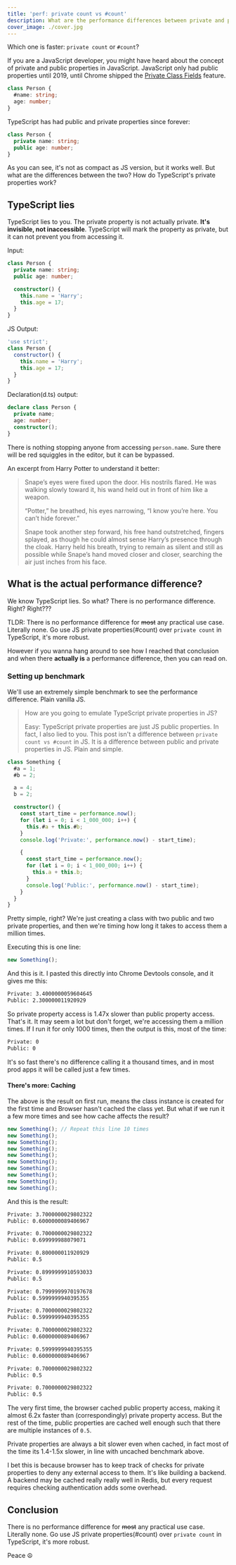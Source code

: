 ```yaml
---
title: 'perf: private count vs #count'
description: What are the performance differences between private and public count in JavaScript?
cover_image: ./cover.jpg
---
```



Which one is faster: `private count` or `#count`?

If you are a JavaScript developer, you might have heard about the concept of private and public properties in JavaScript. JavaScript only had public properties until 2019, until Chrome shipped the [Private Class Fields](https://v8.dev/features/class-fields#private-class-fields) feature.

```ts
class Person {
  #name: string;
  age: number;
}
```

TypeScript has had public and private properties since forever:

```ts
class Person {
  private name: string;
  public age: number;
}
```

As you can see, it's not as compact as JS version, but it works well. But what are the differences between the two? How do TypeScript's private properties work?

## TypeScript lies

TypeScript lies to you. The private property is not actually private. **It's invisible, not inaccessible**. TypeScript will mark the property as private, but it can not prevent you from accessing it.

Input:

```ts
class Person {
  private name: string;
  public age: number;

  constructor() {
    this.name = 'Harry';
    this.age = 17;
  }
}
```

JS Output:

```js
'use strict';
class Person {
  constructor() {
    this.name = 'Harry';
    this.age = 17;
  }
}
```

Declaration(d.ts) output:

```ts
declare class Person {
  private name;
  age: number;
  constructor();
}
```

There is nothing stopping anyone from accessing `person.name`. Sure there will be red squiggles in the editor, but it can be bypassed.

An excerpt from Harry Potter to understand it better:

> Snape’s eyes were fixed upon the door. His nostrils flared. He was walking slowly toward it, his wand held out in front of him like a weapon.
>
> “Potter,” he breathed, his eyes narrowing, “I know you’re here. You can’t hide forever.”
>
> Snape took another step forward, his free hand outstretched, fingers splayed, as though he could almost sense Harry’s presence through the cloak. Harry held his breath, trying to remain as silent and still as possible while Snape’s hand moved closer and closer, searching the air just inches from his face.

## What is the actual performance difference?

We know TypeScript lies. So what? There is no performance difference. Right? Right???

TLDR: There is no performance difference for ~~most~~ any practical use case. Literally none. Go use JS private properties(#count) over `private count` in TypeScript, it's more robust.

However if you wanna hang around to see how I reached that conclusion and when there **actually is** a performance difference, then you can read on.

### Setting up benchmark

We'll use an extremely simple benchmark to see the performance difference. Plain vanilla JS.

> How are you going to emulate TypeScript private properties in JS?
>
> Easy: TypeScript private properties are just JS public properties. In fact, I also lied to you. This post isn't a difference between `private count vs #count` in JS. It is a difference between public and private properties in JS. Plain and simple.

```ts
class Something {
  #a = 1;
  #b = 2;

  a = 4;
  b = 2;

  constructor() {
    const start_time = performance.now();
    for (let i = 0; i < 1_000_000; i++) {
      this.#a + this.#b;
    }
    console.log('Private:', performance.now() - start_time);

    {
      const start_time = performance.now();
      for (let i = 0; i < 1_000_000; i++) {
        this.a + this.b;
      }
      console.log('Public:', performance.now() - start_time);
    }
  }
}
```

Pretty simple, right? We're just creating a class with two public and two private properties, and then we're timing how long it takes to access them a million times.

Executing this is one line:

```ts
new Something();
```

And this is it. I pasted this directly into Chrome Devtools console, and it gives me this:

```txt
Private: 3.4000000059604645
Public: 2.300000011920929
```

So private property access is 1.47x slower than public property access. That's it. It may seem a lot but don't forget, we're accessing them a million times. If I run it for only 1000 times, then the output is this, most of the time:

```txt
Private: 0
Public: 0
```

It's so fast there's no difference calling it a thousand times, and in most prod apps it will be called just a few times.

#### There's more: Caching

The above is the result on first run, means the class instance is created for the first time and Browser hasn't cached the class yet. But what if we run it a few more times and see how cache affects the result?

```ts
new Something(); // Repeat this line 10 times
new Something();
new Something();
new Something();
new Something();
new Something();
new Something();
new Something();
new Something();
new Something();
```

And this is the result:

```txt
Private: 3.7000000029802322
Public: 0.6000000089406967

Private: 0.7000000029802322
Public: 0.699999988079071

Private: 0.800000011920929
Public: 0.5

Private: 0.8999999910593033
Public: 0.5

Private: 0.7999999970197678
Public: 0.5999999940395355

Private: 0.7000000029802322
Public: 0.5999999940395355

Private: 0.7000000029802322
Public: 0.6000000089406967

Private: 0.5999999940395355
Public: 0.6000000089406967

Private: 0.7000000029802322
Public: 0.5

Private: 0.7000000029802322
Public: 0.5
```

The very first time, the browser cached public property access, making it almost 6.2x faster than (correspondingly) private property access. But the rest of the time, public properties are cached well enough such that there are multiple instances of `0.5`.

Private properties are always a bit slower even when cached, in fact most of the time its 1.4-1.5x slower, in line with uncached benchmark above.

I bet this is because browser has to keep track of checks for private properties to deny any external access to them. It's like building a backend. A backend may be cached really really well in Redis, but every request requires checking authentication adds some overhead.

## Conclusion

There is no performance difference for ~~most~~ any practical use case. Literally none. Go use JS private properties(#count) over `private count` in TypeScript, it's more robust.

Peace ☮️
